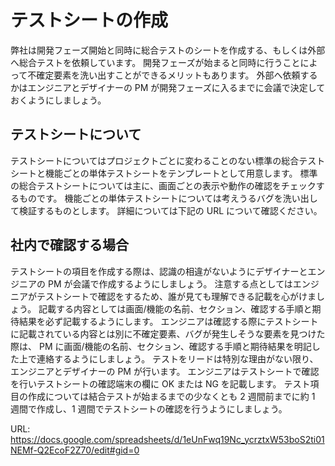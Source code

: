 # テストシートの作成

弊社は開発フェーズ開始と同時に総合テストのシートを作成する、もしくは外部へ総合テストを依頼しています。
開発フェーズが始まると同時に行うことによって不確定要素を洗い出すことができるメリットもあります。
外部へ依頼するかはエンジニアとデザイナーの PM が開発フェーズに入るまでに会議で決定しておくようにしましょう。

## テストシートについて

テストシートについてはプロジェクトごとに変わることのない標準の総合テストシートと機能ごとの単体テストシートをテンプレートとして用意します。
標準の総合テストシートについては主に、画面ごとの表示や動作の確認をチェックするものです。
機能ごとの単体テストシートについては考えうるバグを洗い出して検証するものとします。
詳細については下記の URL について確認ください。

## 社内で確認する場合

テストシートの項目を作成する際は、認識の相違がないようにデザイナーとエンジニアの PM が会議で作成するようにしましょう。
注意する点としてはエンジニアがテストシートで確認をするため、誰が見ても理解できる記載を心がけましょう。
記載する内容としては画面/機能の名前、セクション、確認する手順と期待結果を必ず記載するようにします。
エンジニアは確認する際にテストシートに記載されている内容とは別に不確定要素、バグが発生しそうな要素を見つけた際は、
PM に画面/機能の名前、セクション、確認する手順と期待結果を明記した上で連絡するようにしましょう。
テストをリードは特別な理由がない限り、エンジニアとデザイナーの PM が行います。
エンジニアはテストシートで確認を行いテストシートの確認端末の欄に OK または NG を記載します。
テスト項目の作成については結合テストが始まるまでの少なくとも 2 週間前までに約 1 週間で作成し、1 週間でテストシートの確認を行うようにしましょう。

URL:
https://docs.google.com/spreadsheets/d/1eUnFwq19Nc_ycrztxW53boS2ti01NEMf-Q2EcoF2Z70/edit#gid=0
